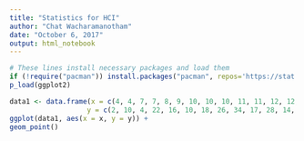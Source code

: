 ```yaml
---
title: "Statistics for HCI"
author: "Chat Wacharamanotham"
date: "October 6, 2017"
output: html_notebook
---
```

  
```r
# These lines install necessary packages and load them
if (!require("pacman")) install.packages("pacman", repos='https://stat.ethz.ch/CRAN/'); library(pacman)
p_load(ggplot2)
```

```r
data1 <- data.frame(x = c(4, 4, 7, 7, 8, 9, 10, 10, 10, 11, 11, 12, 12, 12, 12, 13, 13, 13, 13, 14, 14, 14, 14, 15, 15, 15, 16, 16, 17, 17, 17, 18, 18, 18, 18, 19, 19, 19, 20, 20, 20, 20, 20, 22, 23, 24, 24, 24, 24, 25),
                   y = c(2, 10, 4, 22, 16, 10, 18, 26, 34, 17, 28, 14, 20, 24, 28, 26, 34, 34, 46, 26, 36, 60, 80, 20, 26, 54, 32, 40, 32, 40, 50, 42, 56, 76, 84, 36, 46, 68, 32, 48, 52, 56, 64, 66, 54, 70, 92, 93, 120, 85))
ggplot(data1, aes(x = x, y = y)) +
geom_point()
```

